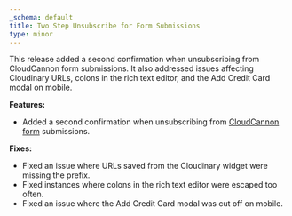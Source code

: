 ```yaml
---
_schema: default
title: Two Step Unsubscribe for Form Submissions
type: minor
---
```

This release added a second confirmation when unsubscribing from CloudCannon form submissions. It also addressed issues affecting Cloudinary URLs, colons in the rich text editor, and the Add Credit Card modal on mobile.

**Features:**

* Added a second confirmation when unsubscribing from [CloudCannon form](/documentation/articles/integrating-your-forms-with-email) submissions.

**Fixes:**

* Fixed an issue where URLs saved from the Cloudinary widget were missing the prefix.
* Fixed instances where colons in the rich text editor were escaped too often.
* Fixed an issue where the Add Credit Card modal was cut off on mobile.
